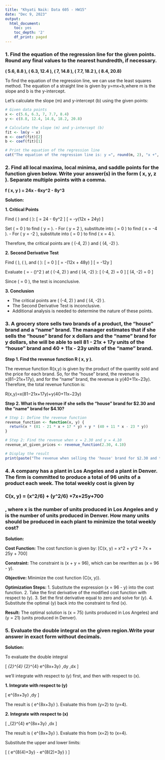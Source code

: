 ```yaml
---
title: "Khyati Naik: Data 605 - HW15"
date: "Dec 9, 2023"
output:
  html_document:
    toc: yes
    toc_depth: '2'
    df_print: paged
---
```


### 1. Find the equation of the regression line for the given points. Round any final values to the nearest hundredth, if necessary.
**( 5.6, 8.8 ), ( 6.3, 12.4 ), ( 7, 14.8 ), ( 7.7, 18.2 ), ( 8.4, 20.8)**

To find the equation of the regression line, we can use the least squares method. The equation of a straight line is given by y=mx+b,where m is the slope and b is the y-intercept.

Let's calculate the slope (m) and y-intercept (b) using the given points:

```r
# Given data points
x <- c(5.6, 6.3, 7, 7.7, 8.4)
y <- c(8.8, 12.4, 14.8, 18.2, 20.8)

# Calculate the slope (m) and y-intercept (b)
fit <- lm(y ~ x)
m <- coef(fit)[2]
b <- coef(fit)[1]

# Print the equation of the regression line
cat("The equation of the regression line is: y =", round(m, 2), "x +", round(b, 2), "\n")
```


### 2. Find all local maxima, local minima, and saddle points for the function given below. Write your answer(s) in the form ( x, y, z ). Separate multiple points with a comma.
**f ( x, y ) = 24x - 6xy^2 - 8y^3**

**Solution:**

**1. Critical Points**

Find \( \frac{\partial f}{\partial x} \) and \( \frac{\partial f}{\partial y} \):
\[ \frac{\partial f}{\partial x} = 24 - 6y^2 \]
\[ \frac{\partial f}{\partial y} = -y(12x + 24y) \]

Set \( \frac{\partial f}{\partial x} = 0 \) to find \( y = \pm 2 \).
- For \( y = 2 \), substitute into \( \frac{\partial f}{\partial y} = 0 \) to find \( x = -4 \).
- For \( y = -2 \), substitute into \( \frac{\partial f}{\partial y} = 0 \) to find \( x = 4 \).

Therefore, the critical points are \( (-4, 2) \) and \( (4, -2) \).

**2. Second Derivative Test**

Find \( \frac{\partial^2 f}{\partial x^2} \), \( \frac{\partial^2 f}{\partial y^2} \), and \( \frac{\partial^2 f}{\partial x \partial y} \):
\[ \frac{\partial^2 f}{\partial x^2} = 0 \]
\[ \frac{\partial^2 f}{\partial y^2} = -(12x + 48y) \]
\[ \frac{\partial^2 f}{\partial x \partial y} = -12y \]

Evaluate \( \Delta = \frac{\partial^2 f}{\partial x^2} \frac{\partial^2 f}{\partial y^2} - \left(\frac{\partial^2 f}{\partial x \partial y}\right)^2 \) at \( (-4, 2) \) and \( (4, -2) \):
\[ \Delta(-4, 2) = 0 \]
\[ \Delta(4, -2) = 0 \]

Since \( \Delta = 0 \), the test is inconclusive.

**3. Conclusion**

- The critical points are \( (-4, 2) \) and \( (4, -2) \).
- The Second Derivative Test is inconclusive.
- Additional analysis is needed to determine the nature of these points.


### 3. A grocery store sells two brands of a product, the "house" brand and a "name" brand. The manager estimates that if she sells the "house" brand for x dollars and the "name" brand for y dollars, she will be able to sell 81 - 21x + 17y units of the "house" brand and 40 + 11x - 23y units of the "name" brand.

**Step 1. Find the revenue function R ( x, y ).**

The revenue function R(x,y) is given by the product of the quantity sold and the price for each brand. So, for the "house" brand, the revenue is x(81−21x+17y), and for the "name" brand, the revenue is y(40+11x−23y). Therefore, the total revenue function is:

R(x,y)=x(81−21x+17y)+y(40+11x−23y)

**Step 2. What is the revenue if she sells the "house" brand for $2.30 and the "name" brand for $4.10?**

```r
# Step 1: Define the revenue function
revenue_function <- function(x, y) {
  return(x * (81 - 21 * x + 17 * y) + y * (40 + 11 * x - 23 * y))
}

# Step 2: Find the revenue when x = 2.30 and y = 4.10
revenue_at_given_prices <- revenue_function(2.30, 4.10)

# Display the result
print(paste("The revenue when selling the 'house' brand for $2.30 and the 'name' brand for $4.10 is $", round(revenue_at_given_prices, 2)))
```


### 4. A company has a plant in Los Angeles and a plant in Denver. The firm is committed to produce a total of 96 units of a product each week. The total weekly cost is given by 
### C(x, y) = (x^2/6) + (y^2/6) +7x+25y+700
### , where x is the number of units produced in Los Angeles and y is the number of units produced in Denver. How many units should be produced in each plant to minimize the total weekly cost?

**Solution:**

**Cost Function:**
The cost function is given by:
\[C(x, y) = \frac{1}{6}x^2 + \frac{1}{6}y^2 + 7x + 25y + 700\]

**Constraint:**
The constraint is \(x + y = 96\), which can be rewritten as \(x = 96 - y\).

**Objective:**
Minimize the cost function \(C(x, y)\).

**Optimization Steps:**
1. Substitute the expression \(x = 96 - y\) into the cost function.
2. Take the first derivative of the modified cost function with respect to \(y\).
3. Set the first derivative equal to zero and solve for \(y\).
4. Substitute the optimal \(y\) back into the constraint to find \(x\).

**Result:**
The optimal solution is \(x = 75\) (units produced in Los Angeles) and \(y = 21\) (units produced in Denver).


### 5. Evaluate the double integral on the given region.Write your answer in exact form without decimals.

**Solution:**

To evaluate the double integral

\[ \int_{2}^{4} \int_{2}^{4} e^{8x+3y} \,dy \,dx \]

we'll integrate with respect to \(y\) first, and then with respect to \(x\).

**1. Integrate with respect to \(y\)**

\[ \int e^{8x+3y} \,dy \]

The result is \( \frac{1}{3} e^{8x+3y} \). Evaluate this from \(y=2\) to \(y=4\).

**2. Integrate with respect to \(x\)**

\[ \int_{2}^{4} \frac{1}{3} e^{8x+3y} \,dx \]

The result is \( \frac{1}{3} \cdot \frac{1}{8} e^{8x+3y} \). Evaluate this from \(x=2\) to \(x=4\).

Substitute the upper and lower limits:

\[ \frac{1}{3} \cdot \frac{1}{8} \left( e^{8(4)+3y} - e^{8(2)+3y} \right) \]

